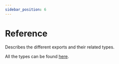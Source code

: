 ```yaml
---
sidebar_position: 6
---
```



# Reference

Describes the different exports and their related types.

All the types can be found [here](https://github.com/ryfylke-react-as/rtk-query-loader/blob/main/src/types.ts).

<DocCardList />
